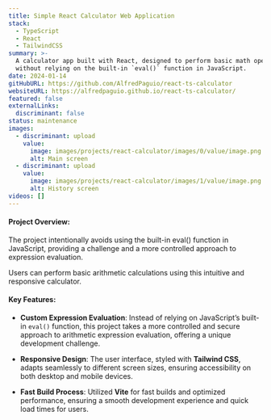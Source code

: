 ```yaml
---
title: Simple React Calculator Web Application
stack:
  - TypeScript
  - React
  - TailwindCSS
summary: >-
  A calculator app built with React, designed to perform basic math operations
  without relying on the built-in `eval()` function in JavaScript.
date: 2024-01-14
gitHubURL: https://github.com/AlfredPaguio/react-ts-calculator
websiteURL: https://alfredpaguio.github.io/react-ts-calculator/
featured: false
externalLinks:
  discriminant: false
status: maintenance
images:
  - discriminant: upload
    value:
      image: images/projects/react-calculator/images/0/value/image.png
      alt: Main screen
  - discriminant: upload
    value:
      image: images/projects/react-calculator/images/1/value/image.png
      alt: History screen
videos: []
---
```

#### Project Overview:

The project intentionally avoids using the built-in eval() function in JavaScript, providing a challenge and a more controlled approach to expression evaluation.&#x20;

Users can perform basic arithmetic calculations using this intuitive and responsive calculator.

#### Key Features:

* **Custom Expression Evaluation**: Instead of relying on JavaScript’s built-in `eval()` function, this project takes a more controlled and secure approach to arithmetic expression evaluation, offering a unique development challenge.

* **Responsive Design**: The user interface, styled with **Tailwind CSS**, adapts seamlessly to different screen sizes, ensuring accessibility on both desktop and mobile devices.

* **Fast Build Process**: Utilized **Vite** for fast builds and optimized performance, ensuring a smooth development experience and quick load times for users.
